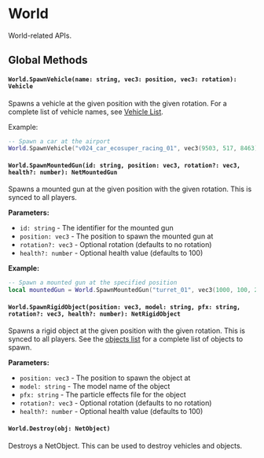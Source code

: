 # World

World-related APIs.

## Global Methods

#### `World.SpawnVehicle(name: string, vec3: position, vec3: rotation): Vehicle`

Spawns a vehicle at the given position with the given rotation. For a complete list of vehicle names, see [Vehicle List](/reference/vehicle-list).

Example:
```lua
-- Spawn a car at the airport
World.SpawnVehicle("v024_car_ecosuper_racing_01", vec3(9503, 517, 8463), vec3(0, 0, 0))
```

#### `World.SpawnMountedGun(id: string, position: vec3, rotation?: vec3, health?: number): NetMountedGun`

Spawns a mounted gun at the given position with the given rotation. This is synced to all players.

**Parameters:**
- `id: string` - The identifier for the mounted gun
- `position: vec3` - The position to spawn the mounted gun at
- `rotation?: vec3` - Optional rotation (defaults to no rotation)
- `health?: number` - Optional health value (defaults to 100)

**Example:**
```lua
-- Spawn a mounted gun at the specified position
local mountedGun = World.SpawnMountedGun("turret_01", vec3(1000, 100, 2000), vec3(0, 90, 0), 150)
```

#### `World.SpawnRigidObject(position: vec3, model: string, pfx: string, rotation?: vec3, health?: number): NetRigidObject`

Spawns a rigid object at the given position with the given rotation. This is synced to all players. See the [objects list](/reference/objects-list) for a complete list of objects to spawn.

**Parameters:**
- `position: vec3` - The position to spawn the object at
- `model: string` - The model name of the object
- `pfx: string` - The particle effects file for the object
- `rotation?: vec3` - Optional rotation (defaults to no rotation)
- `health?: number` - Optional health value (defaults to 100)

#### `World.Destroy(obj: NetObject)`

Destroys a NetObject. This can be used to destroy vehicles and objects.